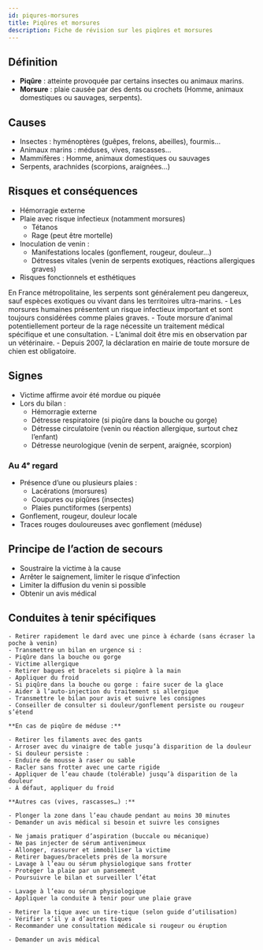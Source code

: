 ---
id: piqures-morsures
title: Piqûres et morsures
description: Fiche de révision sur les piqûres et morsures
---


## Définition

- **Piqûre** : atteinte provoquée par certains insectes ou animaux marins.
- **Morsure** : plaie causée par des dents ou crochets (Homme, animaux domestiques ou sauvages, serpents).

## Causes

- Insectes : hyménoptères (guêpes, frelons, abeilles), fourmis…
- Animaux marins : méduses, vives, rascasses…
- Mammifères : Homme, animaux domestiques ou sauvages
- Serpents, arachnides (scorpions, araignées…)

## Risques et conséquences

- Hémorragie externe
- Plaie avec risque infectieux (notamment morsures)
  - Tétanos
  - Rage (peut être mortelle)
- Inoculation de venin :
  - Manifestations locales (gonflement, rougeur, douleur…)
  - Détresses vitales (venin de serpents exotiques, réactions allergiques graves)
- Risques fonctionnels et esthétiques

<Admonition type="info">
En France métropolitaine, les serpents sont généralement peu dangereux, sauf espèces exotiques ou vivant dans les territoires ultra-marins.
</Admonition>

<Admonition type="warning">
- Les morsures humaines présentent un risque infectieux important et sont toujours considérées comme plaies graves.
- Toute morsure d’animal potentiellement porteur de la rage nécessite un traitement médical spécifique et une consultation.
- L’animal doit être mis en observation par un vétérinaire.
- Depuis 2007, la déclaration en mairie de toute morsure de chien est obligatoire.
</Admonition>

## Signes

- Victime affirme avoir été mordue ou piquée
- Lors du bilan :
  - Hémorragie externe
  - Détresse respiratoire (si piqûre dans la bouche ou gorge)
  - Détresse circulatoire (venin ou réaction allergique, surtout chez l’enfant)
  - Détresse neurologique (venin de serpent, araignée, scorpion)

### Au 4ᵉ regard

- Présence d’une ou plusieurs plaies :
  - Lacérations (morsures)
  - Coupures ou piqûres (insectes)
  - Plaies punctiformes (serpents)
- Gonflement, rougeur, douleur locale
- Traces rouges douloureuses avec gonflement (méduse)

## Principe de l’action de secours

- Soustraire la victime à la cause
- Arrêter le saignement, limiter le risque d’infection
- Limiter la diffusion du venin si possible
- Obtenir un avis médical

## Conduites à tenir spécifiques

<Tabs>
  <TabItem value="insecte" label="Piqûre d'insecte">

    - Retirer rapidement le dard avec une pince à écharde (sans écraser la poche à venin)
    - Transmettre un bilan en urgence si :
    - Piqûre dans la bouche ou gorge
    - Victime allergique
    - Retirer bagues et bracelets si piqûre à la main
    - Appliquer du froid
    - Si piqûre dans la bouche ou gorge : faire sucer de la glace
    - Aider à l’auto-injection du traitement si allergique
    - Transmettre le bilan pour avis et suivre les consignes
    - Conseiller de consulter si douleur/gonflement persiste ou rougeur s’étend

  </TabItem>

  <TabItem value="animalmarin" label="Piqûre d'animal marin">

    **En cas de piqûre de méduse :**

    - Retirer les filaments avec des gants
    - Arroser avec du vinaigre de table jusqu’à disparition de la douleur
    - Si douleur persiste :
    - Enduire de mousse à raser ou sable
    - Racler sans frotter avec une carte rigide
    - Appliquer de l’eau chaude (tolérable) jusqu’à disparition de la douleur
    - À défaut, appliquer du froid

    **Autres cas (vives, rascasses…) :**

    - Plonger la zone dans l’eau chaude pendant au moins 30 minutes
    - Demander un avis médical si besoin et suivre les consignes

  </TabItem>

  <TabItem value="serpent" label="Morsure de serpent">

    - Ne jamais pratiquer d’aspiration (buccale ou mécanique)
    - Ne pas injecter de sérum antivenimeux
    - Allonger, rassurer et immobiliser la victime
    - Retirer bagues/bracelets près de la morsure
    - Lavage à l’eau ou sérum physiologique sans frotter
    - Protéger la plaie par un pansement
    - Poursuivre le bilan et surveiller l’état

  </TabItem>

  <TabItem value="animal" label="Morsure animale ou humaine">

    - Lavage à l’eau ou sérum physiologique
    - Appliquer la conduite à tenir pour une plaie grave

  </TabItem>

  <TabItem value="tique" label="Morsure de tique">

    - Retirer la tique avec un tire-tique (selon guide d’utilisation)
    - Vérifier s’il y a d’autres tiques
    - Recommander une consultation médicale si rougeur ou éruption

  </TabItem>

  <TabItem value="salive" label="Contact avec salive d’animal errant">

    - Demander un avis médical

  </TabItem>
</Tabs>
